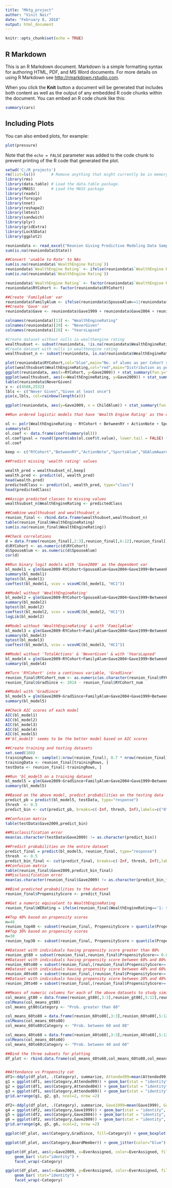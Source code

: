 ---
title: "Mktg_project"
author: "Vinit Nair"
date: "February 8, 2018"
output: html_document
---

```{r setup, include=FALSE}
knitr::opts_chunk$set(echo = TRUE)
```

## R Markdown

This is an R Markdown document. Markdown is a simple formatting syntax for authoring HTML, PDF, and MS Word documents. For more details on using R Markdown see <http://rmarkdown.rstudio.com>.

When you click the **Knit** button a document will be generated that includes both content as well as the output of any embedded R code chunks within the document. You can embed an R code chunk like this:

```{r cars}
summary(cars)
```

## Including Plots

You can also embed plots, for example:

```{r pressure, echo=FALSE}
plot(pressure)
```

Note that the `echo = FALSE` parameter was added to the code chunk to prevent printing of the R code that generated the plot.

```{r}
setwd('C:/R projects')
rm(list=ls())       # Remove anything that might currently be in memory so we can start fresh.
library(rms)
library(data.table) # Load the data.table package.
library(MASS)       # Load the MASS package
library(readxl)
library(foreign)
library(nnet)
library(reshape2)
library(lmtest)
library(sandwich)
library(plyr)
library(gridExtra)
library(Lock5Data)
library(ggplot2)

reuniondata <- read_excel("Reunion Giving Predictive Modeling Data Sample 041714.xlsx")
sum(is.na(reuniondata$State))

```

```{r}

##Convert 'unable to Rate' to NAs
sum(is.na(reuniondata$`WealthEngine Rating`))
reuniondata$`WealthEngine Rating` <- ifelse(reuniondata$`WealthEngine Rating`=='Z: Unable to Rate',NA,reuniondata$`WealthEngine Rating`)
sum(is.na(reuniondata$`WealthEngine Rating`))

reuniondata$`WealthEngine Rating` <- factor(reuniondata$`WealthEngine Rating`)
reuniondata$RYCohort <- factor(reuniondata$RYCohort)

##Create 'FamilyAlum' var
reuniondata$FamilyAlum <- ifelse(reuniondata$SpouseAlum==1|reuniondata$ChildAlum==1|reuniondata$ParentAlum==1|reuniondata$SiblingAlum==1,1,0)
##Create 'Gave' var
reuniondata$Gave <- reuniondata$Gave1999 + reuniondata$Gave2004 + reuniondata$Gave2009 

colnames(reuniondata)[13] <- "WealthEngineRating"
colnames(reuniondata)[29] <- "NeverGiven"
colnames(reuniondata)[28] <- "YearsLapsed"

#Create dataset without nulls in wealthengine rating 
wealthsubset <- subset(reuniondata, !is.na(reuniondata$WealthEngineRating)) 
#Create dataset with nulls in wealthengine rating
wealthsubset_n <- subset(reuniondata, is.na(reuniondata$WealthEngineRating)) 

```

```{r}

plot(reuniondata$RYCohort,col="blue",main="No. of alums as per Cohort year")
plot(wealthsubset$WealthEngineRating,col="red",main="Distribution as per Wealth Engine Rating")
ggplot(reuniondata, aes(x=RYCohort, y=Gave2009)) + stat_summary(fun.y="mean", geom="bar", colour='red')
ggplot(wealthsubset, aes(x=WealthEngineRating, y=Gave2009)) + stat_summary(fun.y="mean", geom="bar", fill='blue')
table(reuniondata$NeverGiven)
x <- c(4588,2532)
lbls <- c("Never Given","Given at least once")
pie(x,lbls, col=rainbow(length(x)))

ggplot(reuniondata, aes(y=Gave2009, x = ChildAlum)) + stat_summary(fun.y="mean", geom="density", fill='brown')

```

```{r}

##Run ordered logistic models that have 'Wealth Engine Rating' as the dependent var

ol <- polr(WealthEngineRating ~ RYCohort + BetweenRY + ActionNote + SportsAlum + UGAlumAwards + OtherUGAct + EverAssigned + BoardMember + GradDegree + TotalReunions + NetEvents + OnePlusEvents + TotalActions + NeverGiven + Gave + FamilyAlum, data = wealthsubset)
summary(ol)
ol.coef <- data.frame(coef(summary(ol)))
ol.coef$pval = round((pnorm(abs(ol.coef$t.value), lower.tail = FALSE) * 2),2)
ol.coef

keep <- c("RYCohort","BetweenRY","ActionNote","SportsAlum","UGAlumAwards","OtherUGAct","EverAssigned","BoardMember","GradDegree","TotalReunions","NetEvents","OnePlusEvents","TotalActions","NeverGiven","Gave","FamilyAlum")

##Predict missing 'wealth rating' values

wealth_pred = wealthsubset_n[,keep]
wealth.pred <- predict(ol, wealth_pred)
head(wealth.pred)
predictedClass <- predict(ol, wealth_pred, type="class")
head(predictedClass)

##Assign predicted classes to missing values
wealthsubset_n$WealthEngineRating <- predictedClass

##Combine wealthsubset and wealthsubset_n 
reunion_final <- rbind.data.frame(wealthsubset,wealthsubset_n)
table(reunion_final$WealthEngineRating)
sum(is.na(reunion_final$WealthEngineRating))

```

```{r}

##Check correlations 
d = data.frame(reunion_final[,2:3],reunion_final[,6:12],reunion_final[,14:26],reunion_final[,28:29])
d$RYCohort <- as.numeric(d$RYCohort)
d$SpouseAlum <- as.numeric(d$SpouseAlum)
cor(d)

##Run binary logit models with 'Gave2009' as the dependent var
bl_model1 = glm(Gave2009~RYCohort+SpouseAlum+Gave2004+Gave1999+BetweenRY+ActionNote+SportsAlum+UGAlumAwards+OtherUGAct+WealthEngineRating+EverAssigned+BoardMember+ChildAlum+ParentAlum+SiblingAlum+GradDegree+Attended09+Attended04+Attended99+NetEvents+TotalActions+NeverGiven, data=reunion_final, family="binomial")
summary(bl_model1)
bptest(bl_model1)
coeftest(bl_model1, vcov = vcovHC(bl_model1, "HC1"))

##Model without 'WealthEngineRating'
bl_model2 = glm(Gave2009~RYCohort+SpouseAlum+Gave2004+Gave1999+BetweenRY+ActionNote+SportsAlum+UGAlumAwards+OtherUGAct+EverAssigned+BoardMember+ChildAlum+ParentAlum+SiblingAlum+GradDegree+Attended09+Attended04+Attended99+NetEvents+TotalActions+NeverGiven, data=reunion_final, family="binomial")
summary(bl_model2)
bptest(bl_model2)
coeftest(bl_model2, vcov = vcovHC(bl_model2, "HC1"))
logLik(bl_model2)

##Model without 'WealthEngineRating' & with 'FamilyAlum'
bl_model3 = glm(Gave2009~RYCohort+FamilyAlum+Gave2004+Gave1999+BetweenRY+ActionNote+SportsAlum+UGAlumAwards+OtherUGAct+EverAssigned+BoardMember+GradDegree+Attended09+Attended04+Attended99+NetEvents+TotalActions+NeverGiven, data=reunion_final, family="binomial")
summary(bl_model3)
bptest(bl_model3)
coeftest(bl_model3, vcov = vcovHC(bl_model3, "HC1"))

##Model without 'TotalActions' & 'NeverGiven' & with 'YearsLapsed'
bl_model4 = glm(Gave2009~RYCohort+FamilyAlum+Gave2004+Gave1999+BetweenRY+ActionNote+SportsAlum+UGAlumAwards+OtherUGAct+EverAssigned+BoardMember+GradDegree+Attended09+Attended04+Attended99+YearsLapsed, data=reunion_final, family="binomial")
summary(bl_model4)

##Turn 'RYCohort' into a continous variable, 'GradSince'
reunion_final$RYCohort_num <- as.numeric(as.character(reunion_final$RYCohort))
reunion_final$GradSince <- 2014 - reunion_final$RYCohort_num

##Model with 'GradSince'
bl_model5 = glm(Gave2009~GradSince+FamilyAlum+Gave2004+Gave1999+BetweenRY+ActionNote+SportsAlum+UGAlumAwards+OtherUGAct+EverAssigned+BoardMember+GradDegree+Attended09+Attended04+Attended99+YearsLapsed, data=reunion_final, family="binomial")
summary(bl_model5)

##Check AIC scores of each model 
AIC(bl_model1)
AIC(bl_model2)
AIC(bl_model3)
AIC(bl_model4)
AIC(bl_model5)
##'bl_model5' seems to be the better model based on AIC scores 

##Create training and testing datasets
set.seed(100)
trainingRows <- sample(1:nrow(reunion_final), 0.7 * nrow(reunion_final))
trainingData <- reunion_final[trainingRows, ]
testData <- reunion_final[-trainingRows, ]

##Run 'bl_model5 on a training dataset
bl_model5 = glm(Gave2009~GradSince+FamilyAlum+Gave2004+Gave1999+BetweenRY+ActionNote+SportsAlum+UGAlumAwards+OtherUGAct+EverAssigned+BoardMember+GradDegree+Attended09+Attended04+Attended99+YearsLapsed, data=trainingData, family="binomial")
summary(bl_model5)

##Based on the above model, predict probabilities on the testing data 
predict_pb = predict(bl_model5, testData, type="response")
thresh  <- 0.5            
predict_bin <- cut(predict_pb, breaks=c(-Inf, thresh, Inf),labels=c("0","1"))

##Confusion matrix
table(testData$Gave2009,predict_bin)

##Misclassification error
mean(as.character(testData$Gave2009) != as.character(predict_bin))

##Predict probabilities on the entire dataset
predict_final = predict(bl_model5, reunion_final, type="response")
thresh  <- 0.5            
predict_bin_final <- cut(predict_final, breaks=c(-Inf, thresh, Inf),labels=c("0","1"))
##Confusion matrix
table(reunion_final$Gave2009,predict_bin_final)
##Misclassification error
mean(as.character(reunion_final$Gave2009) != as.character(predict_bin_final))

##Bind predicted probabilities to the dataset
reunion_final$PropensityScore <- predict_final

##Get a numeric equivalent to WealthEngineRating  
reunion_final$WERating = ifelse(reunion_final$WealthEngineRating=='1: $5,000,000+',12,ifelse(reunion_final$WealthEngineRating=='2: $1,000,000-$4,999,999',11,ifelse(reunion_final$WealthEngineRating=='3: $500,000-$999,999',10,ifelse(reunion_final$WealthEngineRating=='4: $250,000-$499,999',9,ifelse(reunion_final$WealthEngineRating=='5: $100,000-$249,999',8,ifelse(reunion_final$WealthEngineRating=='6: $50,000-$99,999',7,ifelse(reunion_final$WealthEngineRating=='7: $25,000-$49,999',6,ifelse(reunion_final$WealthEngineRating=='8: $15,000-$24,999',5,ifelse(reunion_final$WealthEngineRating=='9: $10,000-$14,999',4,ifelse(reunion_final$WealthEngineRating=='A: $5,000-$9,999',3,ifelse(reunion_final$WealthEngineRating=='B: $2,500-$4,999',2,ifelse(reunion_final$WealthEngineRating=='C: $1-$2,499',1,0))))))))))))

```

```{r}

##Top 40% based on propensity scores
n=40
reunion_top40 <- subset(reunion_final, PropensityScore > quantile(PropensityScore, prob = 1 - n/100))
##Top 30% based on propensity scores
n=30
reunion_top30 <- subset(reunion_final, PropensityScore > quantile(PropensityScore, prob = 1 - n/100))

##Dataset with individuals having propensity score greater than 80%
reunion_gt80 = subset(reunion_final,reunion_final$PropensityScore>= 0.8) 
##Dataset with individuals having propensity score between 60% and 80%
reunion_60to80 = subset(reunion_final,(reunion_final$PropensityScore>= 0.6) & (reunion_final$PropensityScore<0.8)) 
##Dataset with individuals having propensity score between 40% and 60%
reunion_40to60 = subset(reunion_final,(reunion_final$PropensityScore>= 0.4) & (reunion_final$PropensityScore<0.6)) 
##Dataset with individuals having propensity score between 20% and 40%
reunion_20to40 = subset(reunion_final,(reunion_final$PropensityScore>= 0.2) & (reunion_final$PropensityScore<0.4)) 

##Means of numeric columns for each of the above datasets to study similarities and differences
col_means_gt80 = data.frame(reunion_gt80[,3:3],reunion_gt80[,5:12],reunion_gt80[,14:26],reunion_gt80[,28:29],reunion_gt80[,33:33],reunion_gt80[,35:35])
colMeans(col_means_gt80)
col_means_gt80$Category <- "Prob. greater than 80"

col_means_60to80 = data.frame(reunion_60to80[,3:3],reunion_60to80[,5:12],reunion_60to80[,14:26],reunion_60to80[,28:29],reunion_60to80[,33:33],reunion_60to80[,35:35])
colMeans(col_means_60to80)
col_means_60to80$Category <- "Prob. between 60 and 80"

col_means_40to60 = data.frame(reunion_40to60[,3:3],reunion_40to60[,5:12],reunion_40to60[,14:26],reunion_40to60[,28:29],reunion_40to60[,33:33],reunion_40to60[,35:35])
colMeans(col_means_40to60)
col_means_40to60$Category <- "Prob. between 40 and 60"

```

```{r}

##Bind the three subsets for plotting
df_plot <- rbind.data.frame(col_means_40to60,col_means_60to80,col_means_gt80)


##Attendance vs Propensity cat
df1<-ddply(df_plot, .(Category), summarize, Attended99=mean(Attended99), Attended04=mean(Attended04), Attended09 = mean(Attended09))
g1 = ggplot(df1, aes(Category,Attended99)) + geom_bar(stat = "identity", fill='brown') + labs(title = "Attendance in RY year 1999")
g2 = ggplot(df1, aes(Category,Attended04)) + geom_bar(stat = "identity", fill='orange') + labs(title = "Attendance in RY year 2004")
g3 = ggplot(df1, aes(Category,Attended09)) + geom_bar(stat = "identity", fill='red') + labs(title = "Attendance in RY year 2009")
grid.arrange(g1, g2, g3, ncol=2, nrow =2)

df2<-ddply(df_plot, .(Category), summarize, Gave1999=mean(Gave1999), Gave2004=mean(Gave2004), Gave2009 = mean(Gave2009))
g4 = ggplot(df2, aes(Category,Gave1999)) + geom_bar(stat = "identity", fill='blue') + labs(title = "Gave in RY year 1999")
g5 = ggplot(df2, aes(Category,Gave2004)) + geom_bar(stat = "identity", fill='navy') + labs(title = "Gave in RY year 2004")
g6 = ggplot(df2, aes(Category,Gave2009)) + geom_bar(stat = "identity", fill='purple') + labs(title = "Gave in RY year 2009")
grid.arrange(g4, g5, g6, ncol=2, nrow =2)

ggplot(df_plot, aes(Category,GradSince, fill=Category)) + geom_boxplot()

ggplot(df_plot, aes(Category,BoardMember)) + geom_jitter(color="blue") + labs(title = "Board members and propensity category")

ggplot(df_plot, aes(y=Gave2009, x=EverAssigned, color=EverAssigned, fill=EverAssigned)) + 
    geom_bar( stat="identity") +    
    facet_wrap(~Category)

ggplot(df_plot, aes(x=Gave2009, y=EverAssigned, color=EverAssigned, fill=EverAssigned)) + 
    geom_bar( stat="identity") +    
    facet_wrap(~Category)

```
